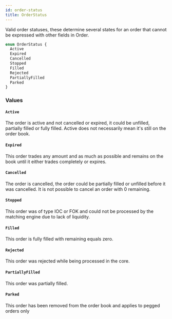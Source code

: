 ```yaml
---
id: order-status
title: OrderStatus
---
```


Valid order statuses, these determine several states for an order that cannot be expressed with other fields in Order.

```graphql
enum OrderStatus {
  Active
  Expired
  Cancelled
  Stopped
  Filled
  Rejected
  PartiallyFilled
  Parked
}
```

### Values

#### `Active`

The order is active and not cancelled or expired, it could be unfilled, partially filled or fully filled.
Active does not necessarily mean it's still on the order book.

#### `Expired`

This order trades any amount and as much as possible and remains on the book until it either trades completely or expires.

#### `Cancelled`

The order is cancelled, the order could be partially filled or unfilled before it was cancelled. It is not possible to cancel an order with 0 remaining.

#### `Stopped`

This order was of type IOC or FOK and could not be processed by the matching engine due to lack of liquidity.

#### `Filled`

This order is fully filled with remaining equals zero.

#### `Rejected`

This order was rejected while being processed in the core.

#### `PartiallyFilled`

This order was partially filled.

#### `Parked`

This order has been removed from the order book and applies to pegged orders only
